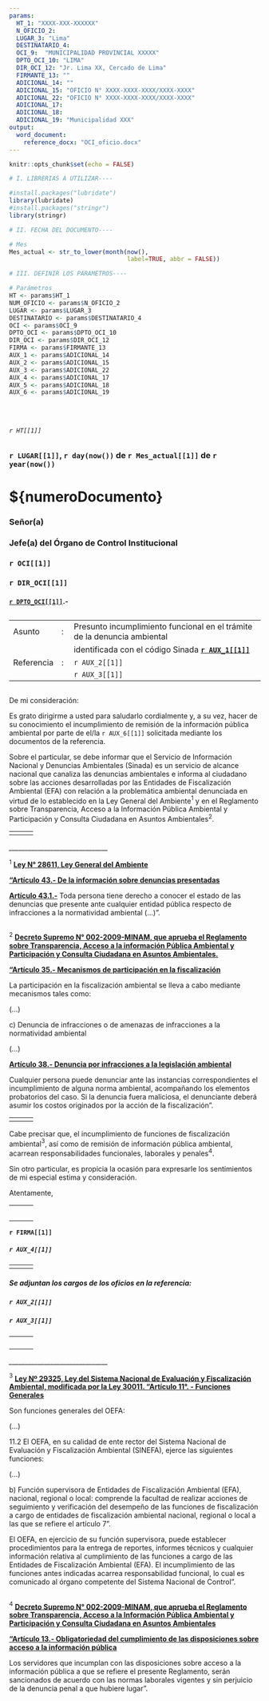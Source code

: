---
params:
  HT_1: "XXXX-XXX-XXXXXX"
  N_OFICIO_2: 
  LUGAR_3: "Lima"
  DESTINATARIO_4:
  OCI_9:  "MUNICIPALIDAD PROVINCIAL XXXXX"
  DPTO_OCI_10: "LIMA"
  DIR_OCI_12: "Jr. Lima XX, Cercado de Lima"
  FIRMANTE_13: ""
  ADICIONAL_14: ""
  ADICIONAL_15: "OFICIO N° XXXX-XXXX-XXXX/XXXX-XXXX"
  ADICIONAL_22: "OFICIO N° XXXX-XXXX-XXXX/XXXX-XXXX"
  ADICIONAL_17:
  ADICIONAL_18:
  ADICIONAL_19: "Municipalidad XXX"
output: 
  word_document:
    reference_docx: "OCI_oficio.docx"
---

```{r setup, include=FALSE}

knitr::opts_chunk$set(echo = FALSE)

# I. LIBRERIAS A UTILIZAR----

#install.packages("lubridate")
library(lubridate)
#install.packages("stringr")
library(stringr)

# II. FECHA DEL DOCUMENTO----

# Mes
Mes_actual <- str_to_lower(month(now(), 
                                 label=TRUE, abbr = FALSE))

# III. DEFINIR LOS PARAMETROS----

# Parámetros
HT <- params$HT_1 
NUM_OFICIO <- params$N_OFICIO_2
LUGAR <- params$LUGAR_3
DESTINATARIO <- params$DESTINATARIO_4
OCI <- params$OCI_9 
DPTO_OCI <- params$DPTO_OCI_10
DIR_OCI <- params$DIR_OCI_12
FIRMA <- params$FIRMANTE_13
AUX_1 <- params$ADICIONAL_14
AUX_2 <- params$ADICIONAL_15
AUX_3 <- params$ADICIONAL_22
AUX_4 <- params$ADICIONAL_17
AUX_5 <- params$ADICIONAL_18
AUX_6 <- params$ADICIONAL_19





```

###### `r HT[[1]]`

### `r LUGAR[[1]]`, `r day(now())` de `r Mes_actual[[1]]` de `r year(now())`

# \${numeroDocumento}

### Señor(a)

### Jefe(a) del Órgano de Control Institucional

### `r OCI[[1]]`

### `r DIR_OCI[[1]]`

#### [`r DPTO_OCI[[1]]`]{.ul}.-

##

|            |     |                                                                         |
|------------|-----|-------------------------------------------------------------------------|
| Asunto     | :   | Presunto incumplimiento funcional en el trámite de la denuncia ambiental|
|            |     | identificada con el código Sinada [**`r AUX_1[[1]]`**]{.ul}             |
| Referencia | :   | `r AUX_2[[1]]`                                                          |
|            |     | `r AUX_3[[1]]`                                                          |

##

De mi consideración:

Es grato dirigirme a usted para saludarlo cordialmente y, a su vez, hacer de su conocimiento el incumplimiento de remisión de la información pública ambiental por parte de el/la `r AUX_6[[1]]` solicitada mediante los documentos de la referencia.

Sobre el particular, se debe informar que el Servicio de Información Nacional y Denuncias Ambientales (Sinada) es un servicio de alcance nacional que canaliza las denuncias ambientales e informa al ciudadano sobre las acciones desarrolladas por las Entidades de Fiscalización Ambiental (EFA) con relación a la problemática ambiental denunciada en virtud de lo establecido en la Ley General del Ambiente$^1$  y en el Reglamento sobre Transparencia, Acceso a la Información Pública Ambiental y Participación y Consulta Ciudadana en Asuntos Ambientales$^2$.

|     |     |     |
|-----|-----|-----|
|     |     |     |

*_______________________________*

######## $^1$ [**Ley N° 28611, Ley General del Ambiente **]{.ul}
######## [**“Artículo 43.- De la información sobre denuncias presentadas**]{.ul}
######## [**Artículo 43.1.-**]{.ul} Toda persona tiene derecho a conocer el estado de las denuncias que presente ante cualquier entidad pública respecto de infracciones a la normatividad ambiental (…)”.

##

######## $^2$ [**Decreto Supremo N° 002-2009-MINAM, que aprueba el Reglamento sobre Transparencia, Acceso a la información Pública Ambiental y Participación y Consulta Ciudadana en Asuntos Ambientales.**]{.ul}
######## [**“Artículo 35.- Mecanismos de participación en la fiscalización**]{.ul}
######## La participación en la fiscalización ambiental se lleva a cabo mediante mecanismos tales como:
######## (…)
######## c) Denuncia de infracciones o de amenazas de infracciones a la normatividad ambiental
######## (…)
######## [**Artículo 38.- Denuncia por infracciones a la legislación ambiental**]{.ul} 
######## Cualquier persona puede denunciar ante las instancias correspondientes el incumplimiento de alguna norma ambiental, acompañando los elementos probatorios del caso. Si la denuncia fuera maliciosa, el denunciante deberá asumir los costos originados por la acción de la fiscalización”.

|     |     |     |
|-----|-----|-----|
|     |     |     |

Cabe precisar que, el incumplimiento de funciones de fiscalización ambiental$^3$, así como de remisión de información pública ambiental, acarrean responsabilidades funcionales, laborales y penales$^4$.

Sin otro particular, es propicia la ocasión para expresarle los sentimientos de mi especial estima y consideración. 

Atentamente,

|     |     |     |
|-----|-----|-----|
|     |     |     |
|     |     |     |
|     |     |     |
|     |     |     |
|     |     |     |

**`r FIRMA[[1]]`**

##### `r AUX_4[[1]]`
|     |     |     |
|-----|-----|-----|
|     |     |     |
##### Se adjuntan los cargos de los oficios en la referencia:
##### `r AUX_2[[1]]` 
##### `r AUX_3[[1]]`

|     |     |     |
|-----|-----|-----|
|     |     |     |
|     |     |     |
|     |     |     |
|     |     |     |
*_______________________________*

######## $^3$ [**Ley Nº 29325, Ley del Sistema Nacional de Evaluación y Fiscalización Ambiental, modificada por la Ley 30011. “Artículo 11°. - Funciones Generales **]{.ul}
######## Son funciones generales del OEFA:
######## (…)
######## 11.2 El OEFA, en su calidad de ente rector del Sistema Nacional de Evaluación y Fiscalización Ambiental (SINEFA), ejerce las siguientes funciones:
######## (…)
######## b) Función supervisora de Entidades de Fiscalización Ambiental (EFA), nacional, regional o local: comprende la facultad de realizar acciones de seguimiento y verificación del desempeño de las funciones de fiscalización a cargo de entidades de fiscalización ambiental nacional, regional o local a las que se refiere el artículo 7”. 
######## El OEFA, en ejercicio de su función supervisora, puede establecer procedimientos para la entrega de reportes, informes técnicos y cualquier información relativa al cumplimiento de las funciones a cargo de las Entidades de Fiscalización Ambiental (EFA). El incumplimiento de las funciones antes indicadas acarrea responsabilidad funcional, lo cual es comunicado al órgano competente del Sistema Nacional de Control”.

##

######## $^4$ [**Decreto Supremo N° 002-2009-MINAM, que aprueba el Reglamento sobre Transparencia, Acceso a la Información Pública Ambiental y Participación y Consulta Ciudadana en Asuntos Ambientales**]{.ul}
######## [**“Artículo 13.- Obligatoriedad del cumplimiento de las disposiciones sobre acceso a la información pública**]{.ul}
######## Los servidores que incumplan con las disposiciones sobre acceso a la información pública a que se refiere el presente Reglamento, serán sancionados de acuerdo con las normas laborales vigentes y sin perjuicio de la denuncia penal a que hubiere lugar”.

